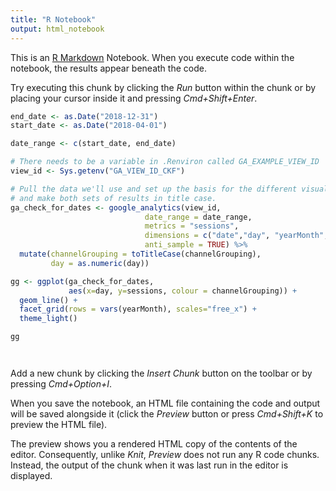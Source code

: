 ```yaml
---
title: "R Notebook"
output: html_notebook
---
```


This is an [R Markdown](http://rmarkdown.rstudio.com) Notebook. When you execute code within the notebook, the results appear beneath the code. 

Try executing this chunk by clicking the *Run* button within the chunk or by placing your cursor inside it and pressing *Cmd+Shift+Enter*. 

```r

end_date <- as.Date("2018-12-31")
start_date <- as.Date("2018-04-01")

date_range <- c(start_date, end_date)

# There needs to be a variable in .Renviron called GA_EXAMPLE_VIEW_ID
view_id <- Sys.getenv("GA_VIEW_ID_CKF")

# Pull the data we'll use and set up the basis for the different visualizations. Go ahead
# and make both sets of results in title case.
ga_check_for_dates <- google_analytics(view_id,
                              date_range = date_range,
                              metrics = "sessions",
                              dimensions = c("date","day", "yearMonth", "channelGrouping"),
                              anti_sample = TRUE) %>%
  mutate(channelGrouping = toTitleCase(channelGrouping),
         day = as.numeric(day))

gg <- ggplot(ga_check_for_dates,
             aes(x=day, y=sessions, colour = channelGrouping)) +
  geom_line() +
  facet_grid(rows = vars(yearMonth), scales="free_x") +
  theme_light()

gg




```

Add a new chunk by clicking the *Insert Chunk* button on the toolbar or by pressing *Cmd+Option+I*.

When you save the notebook, an HTML file containing the code and output will be saved alongside it (click the *Preview* button or press *Cmd+Shift+K* to preview the HTML file). 

The preview shows you a rendered HTML copy of the contents of the editor. Consequently, unlike *Knit*, *Preview* does not run any R code chunks. Instead, the output of the chunk when it was last run in the editor is displayed.

